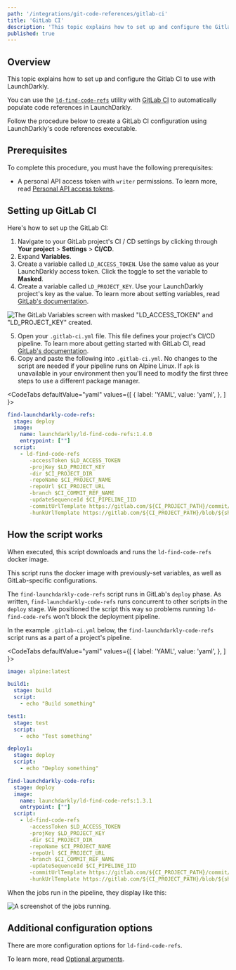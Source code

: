 ```yaml
---
path: '/integrations/git-code-references/gitlab-ci'
title: 'GitLab CI'
description: 'This topic explains how to set up and configure the Gitlab CI to use with LaunchDarkly. You can use the ld-find-code-refs utility with Gitlab CI to automatically populate code references in LaunchDarkly.'
published: true
---
```


## Overview

This topic explains how to set up and configure the Gitlab CI to use with LaunchDarkly.

You can use the [`ld-find-code-refs`](https://github.com/launchdarkly/ld-find-code-refs/) utility with [GitLab CI](https://about.gitlab.com/product/continuous-integration/) to automatically populate code references in LaunchDarkly.

Follow the procedure below to create a GitLab CI configuration using LaunchDarkly's code references executable.

## Prerequisites

To complete this procedure, you must have the following prerequisites:

- A personal API access token with `writer` permissions. To learn more, read [Personal API access tokens](/home/account-security/api-access-tokens).

## Setting up GitLab CI

Here's how to set up the GitLab CI:

1. Navigate to your GitLab project's CI / CD settings by clicking through **Your project** > **Settings** > **CI/CD**.
2. Expand **Variables**.
3. Create a variable called `LD_ACCESS_TOKEN`. Use the same value as your LaunchDarkly access token. Click the toggle to set the variable to **Masked**.
4. Create a variable called `LD_PROJECT_KEY`. Use your LaunchDarkly project's key as the value. To learn more about setting variables, read [GitLab's documentation](https://docs.gitlab.com/ee/ci/variables/#creating-a-custom-environment-variable).

![The GitLab Variables screen with masked "LD_ACCESS_TOKEN" and "LD_PROJECT_KEY" created.](../../images/gitlab-ci-env-variables.png)

5. Open your `.gitlab-ci.yml` file. This file defines your project's CI/CD pipeline. To learn more about getting started with GitLab CI, read [GitLab's documentation](https://docs.gitlab.com/ee/ci/#getting-started).
6. Copy and paste the following into `.gitlab-ci.yml`. No changes to the script are needed if your pipeline runs on Alpine Linux. If `apk` is unavailable in your environment then you'll need to modify the first three steps to use a different package manager.

<CodeTabs
 defaultValue="yaml"
 values={[
   { label: 'YAML', value: 'yaml', },
 ]
}>
<CodeTabItem value="yaml">

```yaml
find-launchdarkly-code-refs:
  stage: deploy
  image: 
    name: launchdarkly/ld-find-code-refs:1.4.0
    entrypoint: [""]
  script:
    - ld-find-code-refs 
       -accessToken $LD_ACCESS_TOKEN
       -projKey $LD_PROJECT_KEY
       -dir $CI_PROJECT_DIR
       -repoName $CI_PROJECT_NAME
       -repoUrl $CI_PROJECT_URL
       -branch $CI_COMMIT_REF_NAME
       -updateSequenceId $CI_PIPELINE_IID
       -commitUrlTemplate https://gitlab.com/${CI_PROJECT_PATH}/commit/${sha}
       -hunkUrlTemplate https://gitlab.com/${CI_PROJECT_PATH}/blob/${sha}/${filePath}#L${lineNumber}
```

</CodeTabItem>
</CodeTabs>

## How the script works

When executed, this script downloads and runs the `ld-find-code-refs` docker image. 

This script runs the docker image with previously-set variables, as well as GitLab-specific configurations.

The `find-launchdarkly-code-refs` script runs in GitLab's `deploy` phase. As written, `find-launchdarkly-code-refs` runs concurrent to other scripts in the `deploy` stage. We positioned the script this way so problems running `ld-find-code-refs` won't block the deployment pipeline.

In the example `.gitlab-ci.yml` below, the `find-launchdarkly-code-refs` script runs as a part of a project's pipeline.

<CodeTabs
 defaultValue="yaml"
 values={[
   { label: 'YAML', value: 'yaml', },
 ]
}>
<CodeTabItem value="yaml">

```yaml
image: alpine:latest

build1:
  stage: build
  script:
    - echo "Build something"

test1:
  stage: test
  script:
    - echo "Test something"

deploy1:
  stage: deploy
  script:
    - echo "Deploy something"

find-launchdarkly-code-refs:
  stage: deploy
  image: 
    name: launchdarkly/ld-find-code-refs:1.3.1
    entrypoint: [""]
  script:
    - ld-find-code-refs 
       -accessToken $LD_ACCESS_TOKEN
       -projKey $LD_PROJECT_KEY
       -dir $CI_PROJECT_DIR
       -repoName $CI_PROJECT_NAME
       -repoUrl $CI_PROJECT_URL
       -branch $CI_COMMIT_REF_NAME
       -updateSequenceId $CI_PIPELINE_IID
       -commitUrlTemplate https://gitlab.com/${CI_PROJECT_PATH}/commit/${sha}
       -hunkUrlTemplate https://gitlab.com/${CI_PROJECT_PATH}/blob/${sha}/${filePath}#L${lineNumber}
```

</CodeTabItem>
</CodeTabs>

When the jobs run in the pipeline, they display like this:

![A screenshot of the jobs running.](../../images/gitlab-ci-jobs.png) 


## Additional configuration options

There are more configuration options for `ld-find-code-refs`.

To learn more, read [Optional arguments](https://github.com/launchdarkly/ld-find-code-refs#optional-arguments).
